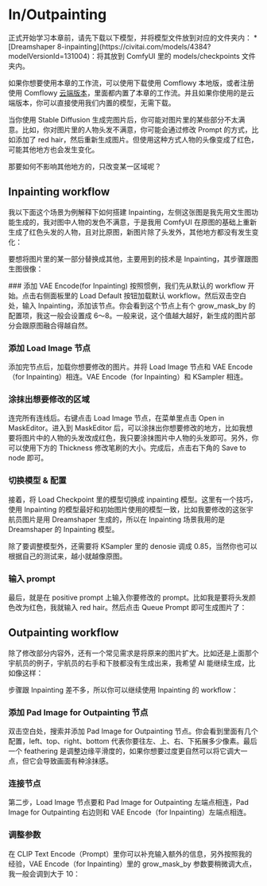 
# In/Outpainting

<Callout type="warning" emoji="⚠️">
  正式开始学习本章前，请先下载以下模型，并将模型文件放到对应的文件夹内：
  * [Dreamshaper 8-inpainting](https://civitai.com/models/4384?modelVersionId=131004)：将其放到 ComfyUI 里的 models/checkpoints 文件夹内。

  如果你想要使用本章的工作流，可以使用下载使用 Comflowy 本地版，或者注册使用 Comflowy [云端版本](https://app.comflowy.com)，里面都内置了本章的工作流。并且如果你使用的是云端版本，你可以直接使用我们内置的模型，无需下载。
</Callout>

当你使用 Stable Diffusion 生成完图片后，你可能对图片里的某些部分不太满意。比如，你对图片里的人物头发不满意，你可能会通过修改 Prompt 的方式，比如添加了 red hair，然后重新生成图片。但使用这种方式人物的头像变成了红色，可能其他地方也会发生变化。

那要如何不影响其他地方的，只改变某一区域呢？

## Inpainting workflow

我以下面这个场景为例解释下如何搭建 Inpainting，左侧这张图是我先用文生图功能生成的，我对图中人物的发色不满意，于是我用 ComfyUI 在原图的基础上重新生成了红色头发的人物，且对比原图，新图片除了头发外，其他地方都没有发生变化：
<br/>
<PhotoProvider>
  <PhotoView src="/comfyui-inoutpainting/003.png">
      <img src="/comfyui-inoutpainting/003.png" alt="" className='rounded-lg'/>
  </PhotoView>
</PhotoProvider>

要想将图片里的某一部分替换成其他，主要用到的技术是 Inpainting，其步骤跟图生图很像：

<Steps>
  ### 添加 VAE Encode(for Inpainting)
  按照惯例，我们先从默认的 workflow 开始。点击右侧面板里的 Load Default 按钮加载默认 workflow。然后双击空白处，输入 Inpainting，添加该节点。你会看到这个节点上有个 grow_mask_by 的配置项，我这一般会设置成 6～8。一般来说，这个值越大越好，新生成的图片部分会跟原图融合得越自然。

  ### 添加 Load Image 节点
  添加完节点后，加载你想要修改的图片。并将 Load Image 节点和 VAE Encode（for Inpainting）相连。VAE Encode（for Inpainting）和 KSampler 相连。

  ### 涂抹出想要修改的区域
  连完所有连线后。右键点击 Load Image 节点，在菜单里点击 Open in MaskEditor。进入到 MaskEditor 后，可以涂抹出你想要修改的地方，比如我想要将图片中的人物的头发改成红色，我只要涂抹图片中人物的头发即可。另外，你可以使用下方的 Thickness 修改笔刷的大小。完成后，点击右下角的 Save to node 即可。
  <br/>
  <PhotoProvider>
    <PhotoView src="/comfyui-inoutpainting/001.png">
        <img src="/comfyui-inoutpainting/001.png" alt="" className='rounded-lg'/>
    </PhotoView>
  </PhotoProvider>

  ### 切换模型 & 配置
  接着，将 Load Checkpoint 里的模型切换成 inpainting 模型。这里有一个技巧，使用 Inpainting 的模型最好和初始图片使用的模型一致，比如我要修改的这张宇航员图片是用 Dreamshaper 生成的，所以在 Inpainting 场景我用的是 Dreamshaper 的 Inpainting 模型。
  
  除了要调整模型外，还需要将 KSampler 里的 denosie 调成 0.85，当然你也可以根据自己的测试来，越小就越像原图。
  
  ### 输入 prompt
  最后，就是在 positive prompt 上输入你要修改的 prompt。比如我是要将头发颜色改为红色，我就输入 red hair。然后点击 Queue Prompt 即可生成图片了：
  <br/>
  <PhotoProvider>
    <PhotoView src="/comfyui-inoutpainting/002.png">
        <img src="/comfyui-inoutpainting/002.png" alt="" className='rounded-lg'/>
    </PhotoView>
  </PhotoProvider>
</Steps>

## Outpainting workflow

除了修改部分内容外，还有一个常见需求是将原来的图片扩大。比如还是上面那个宇航员的例子，宇航员的右手和下肢都没有生成出来，我希望 AI 能继续生成，比如像这样：
<br/>
<PhotoProvider>
  <PhotoView src="/comfyui-inoutpainting/004.png">
      <img src="/comfyui-inoutpainting/004.png" alt="" className='rounded-lg'/>
  </PhotoView>
</PhotoProvider>

步骤跟 Inpainting 差不多，所以你可以继续使用 Inpainting 的 workflow：
<Steps>
  ### 添加 Pad Image for Outpainting 节点
  双击空白处，搜索并添加 Pad Image for Outpainting 节点。你会看到里面有几个配置，left、top、right、bottom 代表你要往左、上、右、下拓展多少像素。最后一个 feathering 是调整边缘平滑度的，如果你想要过度更自然可以将它调大一点，但它会导致画面有种涂抹感。
  
  ### 连接节点
  第二步，Load Image 节点要和 Pad Image for Outpainting 左端点相连，Pad Image for Outpainting 右边则和 VAE Encode（for Inpainting）左端点相连。

  ### 调整参数
  在 CLIP Text Encode（Prompt）里你可以补充输入额外的信息，另外按照我的经验，VAE Encode（for Inpainting）里的 grow_mask_by 参数要稍微调大点，我一般会调到大于 10：
  <br/>
  <PhotoProvider>
    <PhotoView src="/comfyui-inoutpainting/005.png">
        <img src="/comfyui-inoutpainting/005.png" alt="" className='rounded-lg'/>
    </PhotoView>
  </PhotoProvider>
</Steps>

<Subscribe />